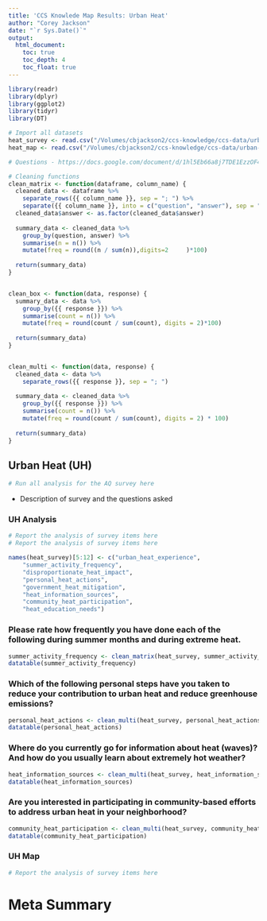 ```yaml
---
title: 'CCS Knowlede Map Results: Urban Heat'
author: "Corey Jackson"
date: "`r Sys.Date()`"
output:
  html_document:
    toc: true
    toc_depth: 4
    toc_float: true
---
```



```r
library(readr)
library(dplyr)
library(ggplot2)
library(tidyr)
library(DT)

# Import all datasets
heat_survey <- read.csv("/Volumes/cbjackson2/ccs-knowledge/ccs-data/urban-heat/heat_survey.csv")
heat_map <- read.csv("/Volumes/cbjackson2/ccs-knowledge/ccs-data/urban-heat/heat_map.csv")

# Questions - https://docs.google.com/document/d/1hl5Eb66a8j7TDE1EzzOF4eUjUguet5dMsw7UJydr_uY/edit

# Cleaning functions
clean_matrix <- function(dataframe, column_name) {
  cleaned_data <- dataframe %>%
    separate_rows({{ column_name }}, sep = "; ") %>%
    separate({{ column_name }}, into = c("question", "answer"), sep = " - ")
  cleaned_data$answer <- as.factor(cleaned_data$answer)
  
  summary_data <- cleaned_data %>%
    group_by(question, answer) %>%
    summarise(n = n()) %>%
    mutate(freq = round((n / sum(n)),digits=2     )*100)
  
  return(summary_data)
}


clean_box <- function(data, response) {
  summary_data <- data %>%
    group_by({{ response }}) %>%
    summarise(count = n()) %>%
    mutate(freq = round(count / sum(count), digits = 2)*100)
  
  return(summary_data)
}


clean_multi <- function(data, response) {
  cleaned_data <- data %>%
    separate_rows({{ response }}, sep = "; ")
  
  summary_data <- cleaned_data %>%
    group_by({{ response }}) %>%
    summarise(count = n()) %>%
    mutate(freq = round(count / sum(count), digits = 2) * 100)
  
  return(summary_data)
}
```

## Urban Heat (UH)
```r

# Run all analysis for the AQ survey here

```

- Description of survey and the questions asked

### UH Analysis
```r

# Report the analysis of survey items here
# Report the analysis of survey items here

names(heat_survey)[5:12] <- c("urban_heat_experience",
    "summer_activity_frequency",
    "disproportionate_heat_impact",
    "personal_heat_actions",
    "government_heat_mitigation",
    "heat_information_sources",
    "community_heat_participation",
    "heat_education_needs")
```

### Please rate how frequently you have done each of the following during summer months and during extreme heat.
```r
summer_activity_frequency <- clean_matrix(heat_survey, summer_activity_frequency)
datatable(summer_activity_frequency)
```


### Which of the following personal steps have you taken to reduce your contribution to urban heat and reduce greenhouse emissions?
```r
personal_heat_actions <- clean_multi(heat_survey, personal_heat_actions)
datatable(personal_heat_actions)
```


### Where do you currently go for information about heat (waves)? And how do you usually learn about extremely hot weather?
```r
heat_information_sources <- clean_multi(heat_survey, heat_information_sources)
datatable(heat_information_sources)
```


### Are you interested in participating in community-based efforts to address urban heat in your neighborhood?
```r
community_heat_participation <- clean_multi(heat_survey, community_heat_participation)
datatable(community_heat_participation)
```




 
### UH Map
```r

# Report the analysis of survey items here

```


# Meta Summary
